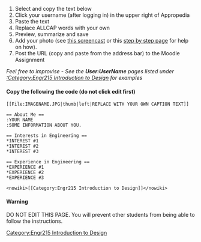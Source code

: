 #Select and copy the text below 
#Click your username (after logging in) in the upper right of Appropedia
#Paste the text 
#Replace ALLCAP words with your own
#Preview, summarize and save
#Add your photo (see [[media:AddanImageTutorialR.swf|this screencast]] or this [[Help:Add_image_tutorial|step by step page]] for help on how).
#Post the URL (copy and paste from the address bar) to the Moodle Assignment
''Feel free to improvise - See the '''User:UserName''' pages listed under [[:Category:Engr215 Introduction to Design]] for examples'' 

====Copy the following the code (do not click edit first)====
<pre>
[[File:IMAGENAME.JPG|thumb|left|REPLACE WITH YOUR OWN CAPTION TEXT]]

== About Me ==
:YOUR NAME
:SOME INFORMATION ABOUT YOU.

== Interests in Engineering ==
*INTEREST #1  
*INTEREST #2
*INTEREST #3

== Experience in Engineering ==
*EXPERIENCE #1 
*EXPERIENCE #2 
*EXPERIENCE #3 
 
<nowiki>[[Category:Engr215 Introduction to Design]]</nowiki>
</pre>

==== Warning ====
DO NOT EDIT THIS PAGE. You will prevent other students from being able to follow the instructions.

[[Category:Engr215 Introduction to Design]]
